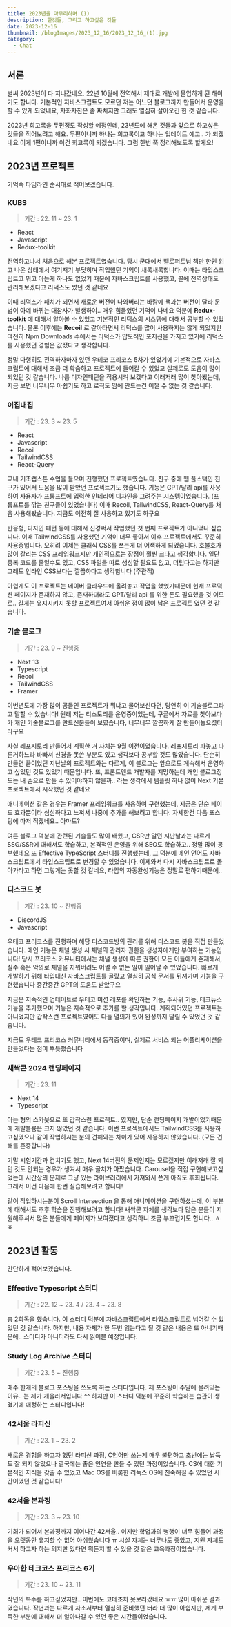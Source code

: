 ```yaml
---
title: 2023년을 마무리하며 (1)
description: 한것들, 그리고 하고싶은 것들
date: 2023-12-16
thumbnail: /blogImages/2023_12_16/2023_12_16_(1).jpg
category:
  - Chat
---
```


## 서론

벌써 2023년이 다 지나갔네요. 22년 10월에 전역해서 제대로 개발에 몰입하게 된 해이기도 합니다.
기본적인 자바스크립트도 모르던 저는 어느덧 블로그까지 만들어서 운영을 할 수 있게 되었네요, 자화자찬은 좀 짜치지만 그래도 열심히 살아오긴 한 것 같습니다.

2023년 회고록을 두편정도 작성할 예정인데, 23년도에 해온 것들과 앞으로 하고싶은 것들을 적어보려고 해요. 두편이니까 하나는 회고록이고 하나는 업데이트 예고.. 가 되겠네요
이게 1편이니까 이건 회고록이 되겠습니다. 그럼 한번 쭉 정리해보도록 할게요!

## 2023년 프로젝트

기억속 타임라인 순서대로 적어보겠습니다.

### KUBS

> 기간 : 22. 11 ~ 23. 1

- React
- Javascript
- Redux-toolkit

전역하고나서 처음으로 해본 프로젝트였습니다. 당시 군대에서 벨로퍼트님 책만 한권 읽고 나온 상태에서 여기저기 부딪히며 작업했던 기억이 새록새록합니다.
이때는 타입스크립트고 뭐고 아는게 하나도 없었기 때문에 자바스크립트를 사용했고, 꼴에 전역상태도 관리해보겠다고 리덕스도 썼던 것 같네요

이때 리덕스가 패치가 되면서 새로운 버전이 나와버리는 바람에 책과는 버전이 달라 문법이 아예 바뀌는 대참사가 발생하여.. 매우 힘들었던 기억이 나네요
덕분에 **Redux-toolkit** 에 대해서 알아볼 수 있었고 기본적인 리덕스의 시스템에 대해서 공부할 수 있었습니다.
물론 이후에는 **Recoil** 로 갈아타면서 리덕스를 많이 사용하지는 않게 되었지만 여전히 Npm Downloads 수에서는 리덕스가 압도적인 포지션을 가지고 있기에 리덕스를 사용했던 경험은 값졌다고 생각합니다.

정말 다행히도 전역하자마자 있던 우테코 프리코스 5차가 있었기에 기본적으로 자바스크립트에 대해서 조금 더 학습하고 프로젝트에 들어갈 수 있었고 실제로도 도움이 많이 되었던 것 같습니다.
나름 디자인패턴을 적용시켜 보겠다고 이래저래 많이 찾아봤는데, 지금 보면 너무너무 아쉽기도 하고 로직도 맘에 안드는건 어쩔 수 없는 것 같습니다.

### 이집내집

> 기간 : 23. 3 ~ 23. 5

- React
- Javascript
- Recoil
- TailwindCSS
- React-Query

교내 기초캡스톤 수업을 들으며 진행했던 프로젝트였습니다. 친구 중에 웹 풀스택인 친구가 있어서 도움을 많이 받았던 프로젝트기도 했습니다.
기능은 GPT/달리 api를 사용하여 사용자가 프롬프트에 입력한 인테리어 디자인을 그려주는 시스템이었습니다. (프롬프트를 깎는 친구들이 있었습니다)
이때 Recoil, TailwindCSS, React-Query를 처음 사용해봤습니다. 지금도 여전히 잘 사용하고 있기도 하구요

반응형, 디자인 패턴 등에 대해서 신경써서 작업했던 첫 번째 프로젝트가 아니었나 싶습니다. 이때 TailwindCSS를 사용했던 기억이 너무 좋아서 이후 프로젝트에서도 꾸준히 사용중입니다.
오히려 이제는 클래식 CSS를 쓰는게 더 어색하게 되었습니다. 호불호가 많이 갈리는 CSS 프레임워크지만 개인적으로는 장점이 훨씬 크다고 생각합니다.
일단 중복 코드를 줄일수도 있고, CSS 파일을 따로 생성할 필요도 없고, 더럽다고는 하지만 그래도 인라인 CSS보다는 깔끔하다고 생각합니다 (주관적)

아쉽게도 이 프로젝트는 네이버 클라우드에 올려놓고 작업을 했었기때문에 현재 프로덕션 페이지가 존재하지 않고, 존재하더라도 GPT/달리 api 를 위한 돈도 필요했을 것 이므로..
길게는 유지시키지 못할 프로젝트여서 아쉬운 점이 많이 남은 프로젝트 였던 것 같습니다.

### 기술 블로그

> 기간 : 23. 9 ~ 진행중

- Next 13
- Typescript
- Recoil
- TailwindCSS
- Framer

이번년도에 가장 많이 공들인 프로젝트가 뭐냐고 물어보신다면, 당연히 이 기술블로그라고 말할 수 있습니다!
원래 저는 티스토리를 운영중이었는데, 구글에서 자료를 찾아보다가 개인 기술블로그를 만드신분들이 보였습니다, 너무너무 깔끔하게 잘 만들어놓으셨더라구요

사실 레포지토리 만들어서 계획한 거 자체는 9월 이전이었습니다. 레포지토리 파놓고 다른거하느라 바빠서 신경을 못쓴 부분도 있고 생각보다 공부할 것도 많았습니다.
단순히 만들면 끝이었던 지난날의 프로젝트와는 다르게, 이 블로그는 앞으로도 계속해서 운영하고 싶었던 것도 있었기 때문입니다.
또, 프론트엔드 개발자를 지망하는데 개인 블로그정도는 내 손으로 만들 수 있어야하지 않을까.. 라는 생각에서 템플릿 하나 없이 Next 기본 프로젝트에서 시작했던 것 같네요

애니메이션 같은 경우는 Framer 프레임워크를 사용하여 구현했는데, 지금은 단순 페이드 효과뿐이라 심심하다고 느껴서 나중에 추가를 해보려고 합니다.
자세한건 다음 포스팅에 마저 적겠네요.. 아마도?

여튼 블로그 덕분에 관련된 기술들도 많이 배웠고, CSR만 알던 지난날과는 다르게 SSG/SSR에 대해서도 학습하고, 본격적인 운영을 위해 SEO도 학습하고.. 정말 많이 공부했네요
또 Effective TypeScript 스터디를 진행했는데, 그 덕분에 메인 언어도 자바스크립트에서 타입스크립트로 변경할 수 있었습니다.
이제와서 다시 자바스크립트로 돌아가라고 하면 그렇게는 못할 것 같네요, 타입의 자동완성기능은 정말로 편하기때문에..

### 디스코드 봇

> 기간 : 23. 10 ~ 진행중

- DiscordJS
- Javascript

우테코 프리코스를 진행하며 해당 디스코드방의 관리를 위해 디스코드 봇을 직접 만들었습니다. 메인 기능은 채널 생성 시 채널의 관리자 권한을 생성자에게만 부여하는 기능입니다!
당시 프리코스 커뮤니티에서는 채널 생성에 따른 권한이 모든 이들에게 존재해서, 실수 혹은 악의로 채널을 지워버려도 어쩔 수 없는 일이 일어날 수 있었습니다.
빠르게 개발하기 위해 타입대신 자바스크립트를 골랐고 열심히 공식 문서를 뒤져가며 기능을 구현했습니다 중간중간 GPT의 도움도 받았구요

지금은 지속적인 업데이트로 우테코 미션 레포를 확인하는 기능, 주사위 기능, 테크뉴스 기능을 추가했으며 기능은 지속적으로 추가를 할 생각입니다.
계획되어있던 프로젝트는 아니었지만 갑작스런 프로젝트였어도 다들 열의가 있어 완성까지 달릴 수 있었던 것 같습니다.

지금도 우테코 프리코스 커뮤니티에서 동작중이며, 실제로 서비스 되는 어플리케이션을 만들었다는 점이 뿌듯했습니다

### 새싹콘 2024 랜딩페이지

> 기간 : 23. 11

- Next 14
- Typescript

아는 형의 스카웃으로 또 갑작스런 프로젝트.. 였지만, 단순 랜딩페이지 개발이었기때문에 개발볼륨은 크지 않았던 것 같습니다.
이번 프로젝트에서도 TailwindCSS를 사용하고싶었으나 같이 작업하시는 분의 견해와는 차이가 있어 사용하지 않았습니다. (모든 견해를 존중합니다)

기말 시험기간과 겹치기도 했고, Next 14버전의 문제인지는 모르겠지만 이래저래 잘 되던 것도 안되는 경우가 생겨서 매우 골치가 아팠습니다.
Carousel을 직접 구현해보고싶었는데 시간상의 문제로 그냥 있는 라이브러리에서 가져와서 쓴게 아직도 후회됩니다. 그래서 이건 다음에 한번 실습해보려고 합니다!

같이 작업하시는분이 Scroll Intersection 을 통해 애니메이션을 구현하셨는데, 이 부분에 대해서도 추후 학습을 진행해보려고 합니다!
새싹콘 자체를 생각보다 많은 분들이 지원해주셔서 많은 분들에게 페이지가 보여졌다고 생각하니 조금 부끄럽기도 합니다.. ㅎㅎ

## 2023년 활동

간단하게 적어보겠습니다.

### Effective Typescript 스터디

> 기간 : 22. 12 ~ 23. 4 / 23. 4 ~ 23. 8

총 2회독을 했습니다. 이 스터디 덕분에 자바스크립트에서 타입스크립트로 넘어갈 수 있었던 것 같습니다.
하지만, 내용 자체가 한 두번 읽는다고 될 것 같은 내용은 또 아니기때문에.. 스터디가 아니더라도 다시 읽어볼 예정입니다.

### Study Log Archive 스터디

> 기간 : 23. 5 ~ 진행중

매주 한개의 블로그 포스팅을 쓰도록 하는 스터디입니다. 제 포스팅이 주말에 몰려있는 이유.. 는 제가 게을러서입니다 ^^
하지만 이 스터디 덕분에 꾸준히 학습하는 습관이 생겼기에 애정하는 스터디입니다!

### 42서울 라피신

> 기간 : 23. 1 ~ 23. 2

새로운 경험을 하고자 했던 라피신 과정, C언어만 쓰는게 매우 불편하고 초반에는 납득도 잘 되지 않았으나 결국에는 좋은 인연을 만들 수 있던 과정이었습니다.
CS에 대한 기본적인 지식을 갖출 수 있었고 Mac OS를 비롯한 리눅스 OS에 친숙해질 수 있었던 시간이었던 것 같습니다!

### 42서울 본과정

> 기간 : 23. 3 ~ 23. 10

기회가 되어서 본과정까지 이어나간 42서울.. 이지만 학업과의 병행이 너무 힘들어 과정을 오랫동안 유지할 수 없어 아쉬웠습니다 ㅠ
시설 자체는 너무나도 좋았고, 지원 자체도 커서 하고자 하는 의지만 있다면 뭐든지 할 수 있을 것 같은 교육과정이었습니다.

### 우아한 테크코스 프리코스 6기

> 기간 : 23. 10 ~ 23. 11

작년의 복수를 하고싶었지만.. 이번에도 코테조차 못보러갔네요 ㅠㅠ 많이 아쉬운 결과였습니다.
작년과는 다르게 자소서부터 열심히 준비했던 터라 더 많이 아쉽지만, 제게 부족한 부분에 대해서 더 알아나갈 수 있던 좋은 시간들이었습니다.
